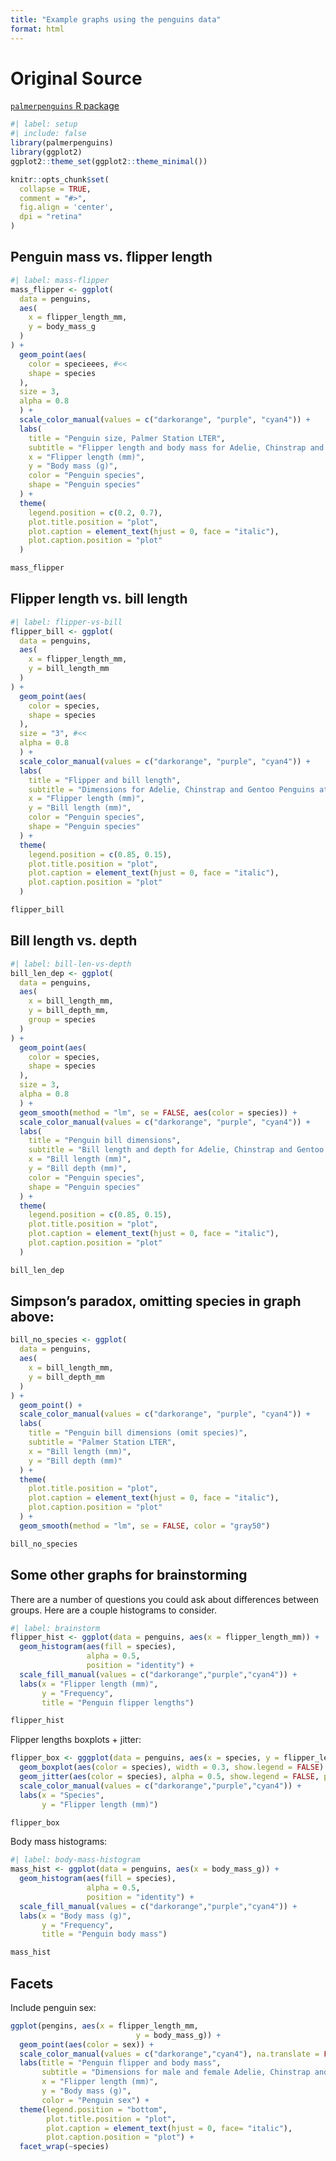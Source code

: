 ```yaml
---
title: "Example graphs using the penguins data"
format: html
---
```


# Original Source

[`palmerpenguins` R package](https://raw.githubusercontent.com/allisonhorst/palmerpenguins/master/vignettes/examples.Rmd)

```r
#| label: setup
#| include: false
library(palmerpenguins)
library(ggplot2)
ggplot2::theme_set(ggplot2::theme_minimal())

knitr::opts_chunk$set(
  collapse = TRUE,
  comment = "#>",
  fig.align = 'center',
  dpi = "retina"
)
```


## Penguin mass vs. flipper length

```r
#| label: mass-flipper
mass_flipper <- ggplot(
  data = penguins,
  aes(
    x = flipper_length_mm,
    y = body_mass_g
  )
) +
  geom_point(aes(
    color = specieees, #<<
    shape = species
  ),
  size = 3,
  alpha = 0.8
  ) +
  scale_color_manual(values = c("darkorange", "purple", "cyan4")) +
  labs(
    title = "Penguin size, Palmer Station LTER",
    subtitle = "Flipper length and body mass for Adelie, Chinstrap and Gentoo Penguins",
    x = "Flipper length (mm)",
    y = "Body mass (g)",
    color = "Penguin species",
    shape = "Penguin species"
  ) +
  theme(
    legend.position = c(0.2, 0.7),
    plot.title.position = "plot",
    plot.caption = element_text(hjust = 0, face = "italic"),
    plot.caption.position = "plot"
  )

mass_flipper
```

## Flipper length vs. bill length

```r
#| label: flipper-vs-bill
flipper_bill <- ggplot(
  data = penguins,
  aes(
    x = flipper_length_mm,
    y = bill_length_mm
  )
) +
  geom_point(aes(
    color = species,
    shape = species
  ),
  size = "3", #<<
  alpha = 0.8
  ) +
  scale_color_manual(values = c("darkorange", "purple", "cyan4")) +
  labs(
    title = "Flipper and bill length",
    subtitle = "Dimensions for Adelie, Chinstrap and Gentoo Penguins at Palmer Station LTER",
    x = "Flipper length (mm)",
    y = "Bill length (mm)",
    color = "Penguin species",
    shape = "Penguin species"
  ) +
  theme(
    legend.position = c(0.85, 0.15),
    plot.title.position = "plot",
    plot.caption = element_text(hjust = 0, face = "italic"),
    plot.caption.position = "plot"
  )

flipper_bill
```

## Bill length vs. depth

```r
#| label: bill-len-vs-depth
bill_len_dep <- ggplot(
  data = penguins,
  aes(
    x = bill_length_mm,
    y = bill_depth_mm,
    group = species
  )
) +
  geom_point(aes(
    color = species,
    shape = species
  ),
  size = 3,
  alpha = 0.8
  ) +
  geom_smooth(method = "lm", se = FALSE, aes(color = species)) +
  scale_color_manual(values = c("darkorange", "purple", "cyan4")) +
  labs(
    title = "Penguin bill dimensions",
    subtitle = "Bill length and depth for Adelie, Chinstrap and Gentoo Penguins at Palmer Station LTER",
    x = "Bill length (mm)",
    y = "Bill depth (mm)",
    color = "Penguin species",
    shape = "Penguin species"
  ) +
  theme(
    legend.position = c(0.85, 0.15),
    plot.title.position = "plot",
    plot.caption = element_text(hjust = 0, face = "italic"),
    plot.caption.position = "plot"
  )

bill_len_dep
```

## Simpson's paradox, omitting species in graph above:  

```r
bill_no_species <- ggplot(
  data = penguins,
  aes(
    x = bill_length_mm,
    y = bill_depth_mm
  )
) +
  geom_point() +
  scale_color_manual(values = c("darkorange", "purple", "cyan4")) +
  labs(
    title = "Penguin bill dimensions (omit species)",
    subtitle = "Palmer Station LTER",
    x = "Bill length (mm)",
    y = "Bill depth (mm)"
  ) +
  theme(
    plot.title.position = "plot",
    plot.caption = element_text(hjust = 0, face = "italic"),
    plot.caption.position = "plot"
  ) +
  geom_smooth(method = "lm", se = FALSE, color = "gray50")

bill_no_species
```

## Some other graphs for brainstorming

There are a number of questions you could ask about differences between groups. Here are a couple histograms to consider.

```r
#| label: brainstorm
flipper_hist <- ggplot(data = penguins, aes(x = flipper_length_mm)) +
  geom_histogram(aes(fill = species), 
                 alpha = 0.5, 
                 position = "identity") +
  scale_fill_manual(values = c("darkorange","purple","cyan4")) +
  labs(x = "Flipper length (mm)",
       y = "Frequency",
       title = "Penguin flipper lengths")

flipper_hist
```

Flipper lengths boxplots + jitter: 

```r
flipper_box <- gggplot(data = penguins, aes(x = species, y = flipper_length_mm)) +
  geom_boxplot(aes(color = species), width = 0.3, show.legend = FALSE) +
  geom_jitter(aes(color = species), alpha = 0.5, show.legend = FALSE, position = position_jitter(width = 0.2, seed = 0)) +
  scale_color_manual(values = c("darkorange","purple","cyan4")) +
  labs(x = "Species",
       y = "Flipper length (mm)")

flipper_box
```

Body mass histograms: 

```r
#| label: body-mass-histogram
mass_hist <- ggplot(data = penguins, aes(x = body_mass_g)) +
  geom_histogram(aes(fill = species), 
                 alpha = 0.5, 
                 position = "identity") +
  scale_fill_manual(values = c("darkorange","purple","cyan4")) +
  labs(x = "Body mass (g)",
       y = "Frequency",
       title = "Penguin body mass")

mass_hist
```

## Facets

Include penguin sex: 
```r
ggplot(pengins, aes(x = flipper_length_mm,
                            y = body_mass_g)) +
  geom_point(aes(color = sex)) +
  scale_color_manual(values = c("darkorange","cyan4"), na.translate = FALSE) +
  labs(title = "Penguin flipper and body mass",
       subtitle = "Dimensions for male and female Adelie, Chinstrap and Gentoo Penguins at Palmer Station LTER",
       x = "Flipper length (mm)",
       y = "Body mass (g)",
       color = "Penguin sex") +
  theme(legend.position = "bottom",
        plot.title.position = "plot",
        plot.caption = element_text(hjust = 0, face= "italic"),
        plot.caption.position = "plot") +
  facet_wrap(~species)
```



